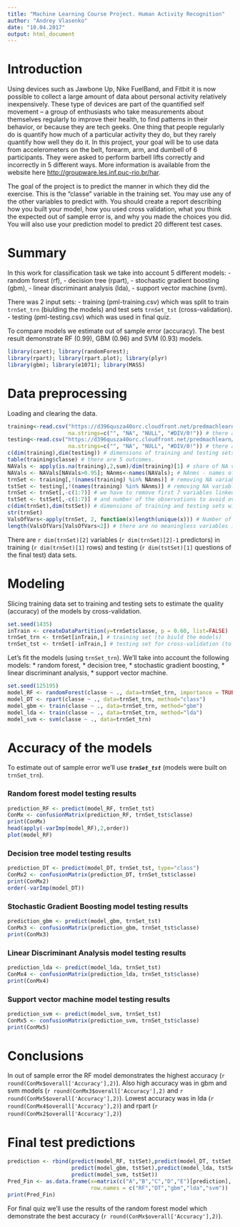 ---
title: "Machine Learning Course Project. Human Activity Recognition"
author: "Andrey Vlasenko"
date: "10.04.2017"
output: html_document
---

# Introduction

Using devices such as Jawbone Up, Nike FuelBand, and Fitbit it is now possible to collect a large amount of data about personal activity relatively inexpensively. These type of devices are part of the quantified self movement – a group of enthusiasts who take measurements about themselves regularly to improve their health, to find patterns in their behavior, or because they are tech geeks. One thing that people regularly do is quantify how much of a particular activity they do, but they rarely quantify how well they do it. 
In this project, your goal will be to use data from accelerometers on the belt, forearm, arm, and dumbell of 6 participants. They were asked to perform barbell lifts correctly and incorrectly in 5 different ways. More information is available from the website here  <http://groupware.les.inf.puc-rio.br/har>.

The goal of the project is to predict the manner in which they did the exercise. This is the "classe" variable in the training set. You may use any of the other variables to predict with. You should create a report describing how you built your model, how you used cross validation, what you think the expected out of sample error is, and why you made the choices you did. You will also use your prediction model to predict 20 different test cases. 

# Summary
In this work for classification task we take into account 5 different models:
- random forest (rf), 
- decision tree (rpart), 
- stochastic gradient boosting (gbm), 
- linear discriminant analysis (lda), 
- support vector machine (svm).

There was 2 input sets: 
- training (pml-training.csv) which was split to train `trnSet_trn` (biulding the models) and test sets `trnSet_tst` (cross-validation).
- testing (pml-testing.csv) which was used in final quiz. 

To compare models we estimate out of sample error (accuracy). The best result demonstrate RF (0.99), GBM (0.96) and SVM (0.93) models.

```{r,results='hide',message=FALSE,warning=FALSE}
library(caret); library(randomForest); 
library(rpart); library(rpart.plot); library(plyr)
library(gbm); library(e1071); library(MASS)
```

# Data preprocessing
Loading and clearing the data.
```{r}
training<-read.csv("https://d396qusza40orc.cloudfront.net/predmachlearn/pml-training.csv",
                   na.strings=c("", "NA", "NULL", "#DIV/0!")) # there are NA values in the data
testing<-read.csv("https://d396qusza40orc.cloudfront.net/predmachlearn/pml-testing.csv",
                   na.strings=c("", "NA", "NULL", "#DIV/0!")) # there are NA values in the data
c(dim(training),dim(testing)) # dimensions of training and testing sets without NA vars
table(training$classe) # there are 5 outcomes.
NAVals <- apply(is.na(training),2,sum)/dim(training)[1] # share of NA values in data
NAVals <- NAVals[NAVals>0.95]; NAnms<-names(NAVals); # NAnms - names of useless variables
trnSet <- training[,!(names(training) %in% NAnms)] # removing NA variables from training
tstSet <- testing[,!(names(training) %in% NAnms)] # removing NA variables from testing
trnSet <- trnSet[,-c(1:7)] # we have to remove first 7 variables linked with time 
tstSet <- tstSet[,-c(1:7)] # and number of the observations to avoid overfitting of the model
c(dim(trnSet),dim(tstSet)) # dimensions of training and testing sets without NA vars
str(trnSet)
ValsOfVars<-apply(trnSet, 2, function(x)length(unique(x))) # Number of values for each variable
length(ValsOfVars[ValsOfVars<2]) # there are no meaningless variables in data (with only 1 value)
```
There are `r dim(trnSet)[2]` variables (`r dim(trnSet)[2]-1` predictors) in training (`r dim(trnSet)[1]` rows) and testing (`r dim(tstSet)[1]` questions of the final test) data sets.

# Modeling

Slicing training data set to training and testing sets to estimate the quality (accuracy) of the models by cross-validation.

```{r}
set.seed(1435)
inTrain <- createDataPartition(y=trnSet$classe, p = 0.60, list=FALSE)
trnSet_trn <- trnSet[inTrain,] # training set (to biuld the models)
trnSet_tst <- trnSet[-inTrain,] # testing set for cross-validation (to estimate error)
```

Let's fit the models (using `trnSet_trn`). We'll take into account the following models: 
* random forest, 
* decision tree, 
* stochastic gradient boosting, 
* linear discriminant analysis,
* support vector machine.

```{r,results='hide',message=FALSE,warning=FALSE,cache=TRUE}
set.seed(125195)
model_RF <- randomForest(classe ~ ., data=trnSet_trn, importance = TRUE)
model_DT <- rpart(classe ~ ., data=trnSet_trn, method="class")
model_gbm <- train(classe ~ ., data=trnSet_trn, method="gbm")
model_lda <- train(classe ~ ., data=trnSet_trn, method="lda")
model_svm <- svm(classe ~ ., data=trnSet_trn)
```

# Accuracy of the models
To estimate out of sample error we'll use _**`trnSet_tst`**_ (models were built on `trnSet_trn`).

### Random forest model testing results

```{r}
prediction_RF <- predict(model_RF, trnSet_tst)
ConMx <- confusionMatrix(prediction_RF, trnSet_tst$classe)
print(ConMx)
head(apply(-varImp(model_RF),2,order))
plot(model_RF)
```

### Decision tree model testing results

```{r}
prediction_DT <- predict(model_DT, trnSet_tst, type="class")
ConMx2 <- confusionMatrix(prediction_DT, trnSet_tst$classe)
print(ConMx2)
order(-varImp(model_DT))
```
### Stochastic Gradient Boosting model testing results

```{r}
prediction_gbm <- predict(model_gbm, trnSet_tst)
ConMx3 <- confusionMatrix(prediction_gbm, trnSet_tst$classe)
print(ConMx3)
```
### Linear Discriminant Analysis model testing results

```{r}
prediction_lda <- predict(model_lda, trnSet_tst)
ConMx4 <- confusionMatrix(prediction_lda, trnSet_tst$classe)
print(ConMx4)
```
### Support vector machine model testing results

```{r}
prediction_svm <- predict(model_svm, trnSet_tst)
ConMx5 <- confusionMatrix(prediction_svm, trnSet_tst$classe)
print(ConMx5)
```

# Conclusions 
In out of sample error the RF model demonstrates the highest accuracy (`r round(ConMx$overall['Accuracy'],2)`). Also high accuracy was in gbm and svm models (`r round(ConMx3$overall['Accuracy'],2)` and `r round(ConMx5$overall['Accuracy'],2)`). Lowest accuracy was in lda (`r round(ConMx4$overall['Accuracy'],2)`) and rpart (`r round(ConMx2$overall['Accuracy'],2)`)


# Final test predictions

```{r}
prediction <- rbind(predict(model_RF, tstSet),predict(model_DT, tstSet,type="class"),
                    predict(model_gbm, tstSet),predict(model_lda, tstSet),
                    predict(model_svm, tstSet))
Pred_Fin <- as.data.frame(x=matrix(c("A","B","C","D","E")[prediction], ncol = 20, nrow = 5),
                          row.names = c("RF","DT","gbm","lda","svm"))
print(Pred_Fin)
```
For final quiz we'll use the results of the random forest model which demonstrate the best accuracy (`r round(ConMx$overall['Accuracy'],2)`).
